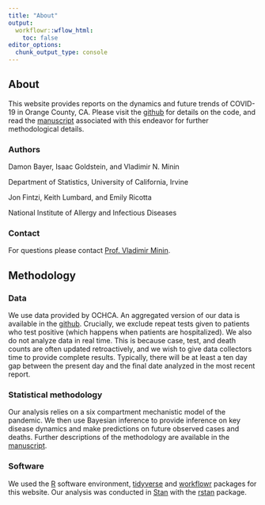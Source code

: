 ```yaml
---
title: "About"
output:
  workflowr::wflow_html:
    toc: false
editor_options:
  chunk_output_type: console
---
```


## About

This website provides reports on the dynamics and future trends of COVID-19 in Orange County, CA. Please visit the [github](https://github.com/vnminin/uci_covid_modeling) for details on the code, and read the [manuscript](a link) associated with this endeavor for further methodological details.

### Authors

Damon Bayer, Isaac Goldstein, and Vladimir N. Minin

Department of Statistics, University of California, Irvine

Jon Fintzi, Keith Lumbard, and Emily Ricotta

National Institute of Allergy and Infectious Diseases

### Contact
For questions please contact [Prof. Vladimir Minin](https://vnminin.github.io/).  

## Methodology

### Data
We use data provided by OCHCA. An aggregated version of our data is available in the [github](https://github.com/vnminin/uci_covid_modeling/tree/master/data). Crucially, we exclude repeat tests given to patients who test positive (which happens when patients are hospitalized). We also do not analyze data in real time. This is because case, test, and death counts are often updated retroactively, and we wish to give data collectors time to provide complete results. Typically, there will be at least a ten day gap between the present day and the final date analyzed in the most recent report. 

### Statistical methodology
Our analysis relies on a six compartment mechanistic model of the pandemic. We then use Bayesian inference to provide inference on key disease dynamics and make predictions on future observed cases and deaths. Further descriptions of the methodology are available in the [manuscript](a link).

### Software
We used the [R](https://www.r-project.org/) software environment, [tidyverse](https://www.tidyverse.org/) and [workflowr](https://jdblischak.github.io/workflowr/) packages for this website. Our analysis was conducted in [Stan](https://mc-stan.org/) with the [rstan](https://mc-stan.org/users/interfaces/rstan) package. 
